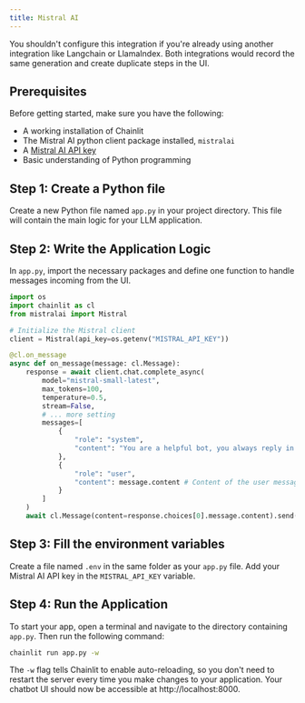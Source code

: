 ```yaml
---
title: Mistral AI
---
```


<Warning>
  You shouldn't configure this integration if you're already using another
  integration like Langchain or LlamaIndex. Both integrations would
  record the same generation and create duplicate steps in the UI.
</Warning>

## Prerequisites

Before getting started, make sure you have the following:

- A working installation of Chainlit
- The Mistral AI python client package installed, `mistralai`
- A [Mistral AI API key](https://console.mistral.ai/api-keys/)
- Basic understanding of Python programming

## Step 1: Create a Python file

Create a new Python file named `app.py` in your project directory. This file will contain the main logic for your LLM application.

## Step 2: Write the Application Logic

In `app.py`, import the necessary packages and define one function to handle messages incoming from the UI.

```python
import os
import chainlit as cl
from mistralai import Mistral

# Initialize the Mistral client
client = Mistral(api_key=os.getenv("MISTRAL_API_KEY"))

@cl.on_message
async def on_message(message: cl.Message):
    response = await client.chat.complete_async(
        model="mistral-small-latest",
        max_tokens=100,
        temperature=0.5,
        stream=False,
        # ... more setting
        messages=[
            {
                "role": "system",
                "content": "You are a helpful bot, you always reply in French."
            },
            {
                "role": "user",
                "content": message.content # Content of the user message
            }
        ]
    )
    await cl.Message(content=response.choices[0].message.content).send()
```

## Step 3: Fill the environment variables

Create a file named `.env` in the same folder as your `app.py` file. Add your Mistral AI API key in the `MISTRAL_API_KEY` variable.

## Step 4: Run the Application

To start your app, open a terminal and navigate to the directory containing `app.py`. Then run the following command:

```bash
chainlit run app.py -w
```

The `-w` flag tells Chainlit to enable auto-reloading, so you don't need to restart the server every time you make changes to your application. Your chatbot UI should now be accessible at http://localhost:8000.

